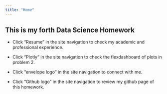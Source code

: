 ```yaml
---
title: "Home"
---
```


## This is my forth Data Science Homework

* Click "Resume"  in the site navigation to check my academic and professional experience.

* Click "Plotly" in the site navigation to check the flexdashboard of plots in problem 2.

* Click "envelope logo" in the site navigation to connect with me.

* Click "Github logo" in the site navigation to review my github page of this homework.

